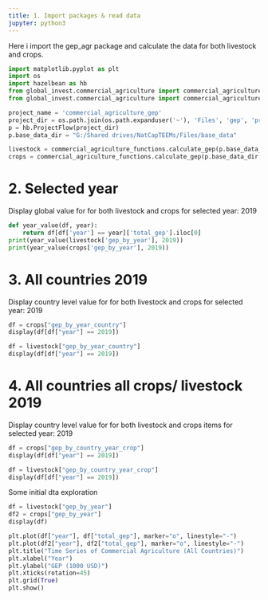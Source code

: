 ```yaml
---
title: 1. Import packages & read data
jupyter: python3
---
```



Here i import the gep_agr package and calculate the data for both livestock and crops.


```python
import matplotlib.pyplot as plt
import os
import hazelbean as hb
from global_invest.commercial_agriculture import commercial_agriculture_functions
from global_invest.commercial_agriculture import commercial_agriculture_defaults

project_name = 'commercial_agriculture_gep' 
project_dir = os.path.join(os.path.expanduser('~'), 'Files', 'gep', 'projects', project_name)
p = hb.ProjectFlow(project_dir)
p.base_data_dir = "G:/Shared drives/NatCapTEEMs/Files/base_data"

livestock = commercial_agriculture_functions.calculate_gep(p.base_data_dir, items=commercial_agriculture_defaults.DEFAULT_LIVESTOCK_ITEMS)
crops = commercial_agriculture_functions.calculate_gep(p.base_data_dir, items=commercial_agriculture_defaults.DEFAULT_CROP_ITEMS)
```

# 2. Selected year
Display global value for for both livestock and crops for selected year: 2019

```python

def year_value(df, year):
    return df[df['year'] == year]['total_gep'].iloc[0]
print(year_value(livestock['gep_by_year'], 2019))
print(year_value(crops['gep_by_year'], 2019))
```

# 3. All countries 2019
Display country level value for for both livestock and crops for selected year: 2019

```python
df = crops["gep_by_year_country"]
display(df[df["year"] == 2019])

df = livestock["gep_by_year_country"]
display(df[df["year"] == 2019])
```

# 4. All countries all crops/ livestock 2019
Display country level value for for both livestock and crops items for selected year: 2019

```python
df = crops["gep_by_country_year_crop"]
display(df[df["year"] == 2019])

df = livestock["gep_by_country_year_crop"]
display(df[df["year"] == 2019])
```

Some initial dta exploration

```python
df = livestock["gep_by_year"]
df2 = crops["gep_by_year"]
display(df)

plt.plot(df["year"], df["total_gep"], marker="o", linestyle="-")
plt.plot(df2["year"], df2["total_gep"], marker="o", linestyle="-")
plt.title("Time Series of Commercial Agriculture (All Countries)")
plt.xlabel("Year")
plt.ylabel("GEP (1000 USD)")
plt.xticks(rotation=45)
plt.grid(True)
plt.show()
```

